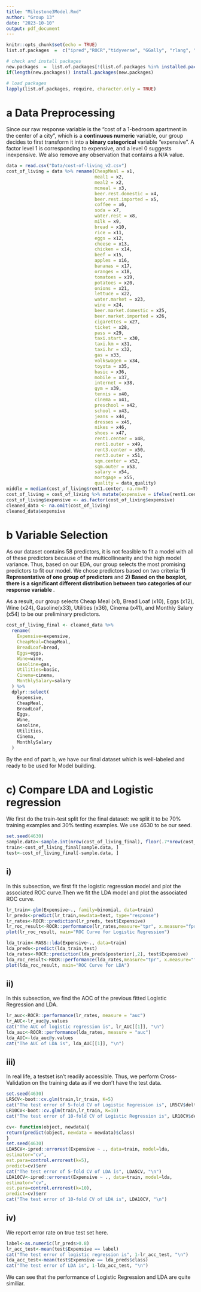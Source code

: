 ```yaml
---
title: "Milestone3Model.Rmd"
author: "Group 13"
date: "2023-10-10"
output: pdf_document
---
```


```r
knitr::opts_chunk$set(echo = TRUE)
list.of.packages  =  c("ipred","ROCR","tidyverse", "GGally", "rlang", "ggtext", "viridis", "glue", "countrycode", "MASS", "klaR", "ICS")

# check and install packages
new.packages  =  list.of.packages[!(list.of.packages %in% installed.packages()[,"Package"])]
if(length(new.packages)) install.packages(new.packages)

# load packages
lapply(list.of.packages, require, character.only = TRUE)
```

# a Data Preprocessing 
Since our raw response variable is the "cost of a 1-bedroom apartment in the center of a city", which is a **continuous numeric** variable, our group decides to first transform it into a **binary categorical** variable "expensive". A factor level 1 is corresponding to expensive, and a level 0 suggests inexpensive. We also remove any observation that contains a N/A value. 
```r
data = read.csv("Data/cost-of-living_v2.csv")
cost_of_living = data %>% rename(CheapMeal = x1,
                                 meal1 = x2,
                                 meal2 = x2,
                                 mcmeal = x3,
                                 beer.rest.domestic = x4,
                                 beer.rest.imported = x5, 
                                 coffee = x6,
                                 soda = x7,
                                 water.rest = x8,
                                 milk = x9,
                                 bread = x10,
                                 rice = x11,
                                 eggs = x12,
                                 cheese = x13,
                                 chicken = x14,
                                 beef = x15,
                                 apples = x16,
                                 bananas = x17,
                                 oranges = x18,
                                 tomatoes = x19,
                                 potatoes = x20,
                                 onions = x21,
                                 lettuce = x22,
                                 water.market = x23,
                                 wine = x24,
                                 beer.market.domestic = x25,
                                 beer.market.imported = x26,
                                 cigarettes = x27,
                                 ticket = x28,
                                 pass = x29,
                                 taxi.start = x30,
                                 taxi.km = x31,
                                 taxi.hr = x32,
                                 gas = x33,
                                 volkswagen = x34,
                                 toyota = x35,
                                 basic = x36,
                                 mobile = x37,
                                 internet = x38,
                                 gym = x39,
                                 tennis = x40,
                                 cinema = x41,
                                 preschool = x42,
                                 school = x43,
                                 jeans = x44,
                                 dresses = x45,
                                 nikes = x46,
                                 shoes = x47,
                                 rent1.center = x48,
                                 rent1.outer = x49,
                                 rent3.center = x50,
                                 rent3.outer = x51,
                                 sqm.center = x52,
                                 sqm.outer = x53,
                                 salary = x54,
                                 mortgage = x55,
                                 quality = data_quality)
middle = median(cost_of_living$rent1.center, na.rm=T)
cost_of_living = cost_of_living %>% mutate(expensive = ifelse(rent1.center>=middle, "1", "0"))
cost_of_living$expensive <- as.factor(cost_of_living$expensive)
cleaned_data <- na.omit(cost_of_living)
cleaned_data$expensive
```

# b Variable Selection
As our dataset contains 58 predictors, it is not feasible to fit a model with all of these predictors because of the multicollinearity and the high model variance. Thus, based on our EDA, our group selects the most promising predictors to fit our model. We chose predictors based on two criteria: **1) Representative of one group of predictors** and **2) Based on the boxplot, there is a significant different distribution between two categories of our response variable **.
\newline

As a result, our group selects Cheap Meal (x1), Bread Loaf (x10), Eggs (x12), Wine (x24), Gasoline(x33), Utilities (x36), Cinema (x41), and Monthly Salary (x54) to be our preliminary predictors. 
```r
cost_of_living_final <- cleaned_data %>%
  rename(
    Expensive=expensive,
    CheapMeal=CheapMeal,
    BreadLoaf=bread,
    Eggs=eggs,
    Wine=wine,
    Gasoline=gas,
    Utilities=basic,
    Cinema=cinema,
    MonthlySalary=salary
  ) %>%
  dplyr::select(
    Expensive,
    CheapMeal,
    BreadLoaf,
    Eggs,
    Wine,
    Gasoline,
    Utilities,
    Cinema,
    MonthlySalary
  )
```
By the end of part b, we have our final dataset which is well-labeled and ready to be used for Model building. 

# c) Compare LDA and Logistic regression 
We first do the train-test split for the final dataset: we split it to be 70% training examples and 30% testing examples. We use 4630 to be our seed. 
```r
set.seed(4630)
sample.data<-sample.int(nrow(cost_of_living_final), floor(.7*nrow(cost_of_living_final)), replace = F) 
train<-cost_of_living_final[sample.data, ] 
test<-cost_of_living_final[-sample.data, ]
```

## i)
In this subsection, we first fit the logistic regression model and plot the associated ROC curve.Then we fit the LDA model and plot the associated ROC curve.
```r
lr_train<-glm(Expensive~., family=binomial, data=train)
lr_preds<-predict(lr_train,newdata=test, type="response")
lr_rates<-ROCR::prediction(lr_preds, test$Expensive)
lr_roc_result<-ROCR::performance(lr_rates,measure="tpr", x.measure="fpr")
plot(lr_roc_result, main="ROC Curve for Logistic Regression")
```
```r
lda_train<-MASS::lda(Expensive~., data=train)
lda_preds<-predict(lda_train,test)
lda_rates<-ROCR::prediction(lda_preds$posterior[,2], test$Expensive)
lda_roc_result<-ROCR::performance(lda_rates,measure="tpr", x.measure="fpr")
plot(lda_roc_result, main="ROC Curve for LDA")
```
## ii)
In this subsection, we find the AOC of the previous fitted Logistic Regression and LDA. 
```r
lr_auc<-ROCR::performance(lr_rates, measure = "auc")
lr_AUC<-lr_auc@y.values
cat("The AUC of logistic regression is", lr_AUC[[1]], "\n")
lda_auc<-ROCR::performance(lda_rates, measure = "auc")
lda_AUC<-lda_auc@y.values
cat("The AUC of LDA is", lda_AUC[[1]], "\n")
```

## iii)
In real life, a testset isn't readily accessible. Thus, we perform Cross-Validation on the training data as if we don't have the test data. 
```r
set.seed(4630)
LR5CV<-boot::cv.glm(train,lr_train, K=5) 
cat("The test error of 5-fold CV of Logistic Regression is", LR5CV$delta[1], "\n")
LR10CV<-boot::cv.glm(train,lr_train, K=10) 
cat("The test error of 10-fold CV of Logistic Regression is", LR10CV$delta[1], "\n")

cv<- function(object, newdata){
return(predict(object, newdata = newdata)$class)
}
set.seed(4630)
LDA5CV<-ipred::errorest(Expensive ~ ., data=train, model=lda,
estimator="cv",
est.para=control.errorest(k=5),
predict=cv)$err
cat("The test error of 5-fold CV of LDA is", LDA5CV, "\n")
LDA10CV<-ipred::errorest(Expensive ~ ., data=train, model=lda,
estimator="cv",
est.para=control.errorest(k=10),
predict=cv)$err
cat("The test error of 10-fold CV of LDA is", LDA10CV, "\n")

```

## iv)
We report error rate on true test set here. 
```r
label<-as.numeric(lr_preds>0.8)
lr_acc_test<-mean(test$Expensive == label)
cat("The test error of logistic regression is", 1-lr_acc_test, "\n")
lda_acc_test<-mean(test$Expensive == lda_preds$class)
cat("The test error of LDA is", 1-lda_acc_test, "\n")
```
We can see that the performance of Logistic Regression and LDA are quite similiar. 